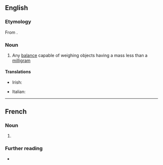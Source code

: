 ==English==
{{wikipedia}}

===Etymology===
From {{affix|en|micro-|balance}}.

===Noun===
{{en-noun}}

# Any [[balance]] capable of weighing objects having a mass less than a [[milligram]]

====Translations====
{{trans-top|balance capable of weighing objects having a mass less than a milligram}}
* Irish: {{t|ga|micrimheá|f}}
{{trans-mid}}
* Italian: {{t|it|microbilancia|f}}
{{trans-bottom}}
----
==French==

===Noun===
{{fr-noun|f}}

# {{l|en|microbalance}}

===Further reading===
* {{R:TLFi}}